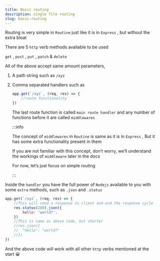 ```yaml
---
title: Basic routing
description: single file routing
slug: basic-routing
---
```


Routing is very simple in `Routine` just like it is in `Express` , but without the extra bloat

There are 5 `http` verb methods available to be used

`get` , `post` , `put` , `patch` & `delete`

All of the above accept same amount parameters,

1. A path string such as `/xyz`
2. Comma separated handlers such as

    ```jsx
    app.get(`/xyz`, (req, res) => {
        //route functionality
    })
    ```

    The last route function is called `main route handler` and any number of functions before it are called `middlewares`

    :::info

    The concept of `middlewares` in `Routine` is same as it is in `Express` , But it has some extra functionality present in them

    If you are not familiar with this concept, don’t worry, we’ll understand the workings of `middleware` later in the docs

    For now, let’s just focus on simple routing

    :::

Inside the `handler` you have the full power of `Nodejs` available to you with some `extra` methods, such as `.json` and `.status`

```jsx
app.get(`/xyz`, (req, res) => {
    //This will send a response to client and end the response cycle
    res.status(200).json({
        hello: 'world?',
    })
    //This is same as above code, but shorter
    //res.json({
    //  "hello": "world?"
    //})
})
```

And the above code will work with all other `http` verbs mentioned at the start 😀
